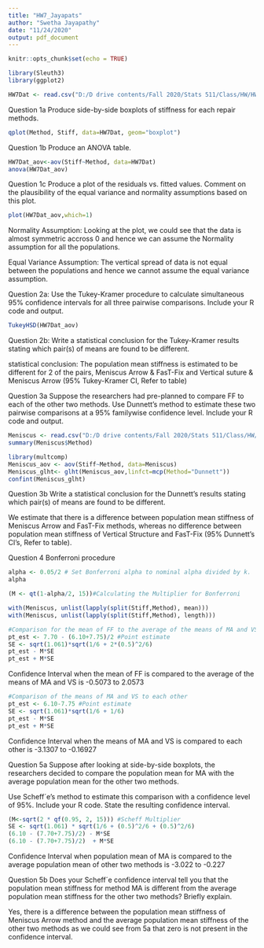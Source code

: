 ---
title: "HW7_Jayapats"
author: "Swetha Jayapathy"
date: "11/24/2020"
output: pdf_document
---

```{r setup, include=FALSE}
knitr::opts_chunk$set(echo = TRUE)
```

```{r imp}
library(Sleuth3)
library(ggplot2)
```

```{r importData}
HW7Dat <- read.csv("D:/D drive contents/Fall 2020/Stats 511/Class/HW/HW7/Meniscus.csv")
```

Question 1a
Produce side-by-side boxplots of stiffness for each repair methods.
```{r qplot1, echo=TRUE}
qplot(Method, Stiff, data=HW7Dat, geom="boxplot")
```
 
 
Question 1b
Produce an ANOVA table.
 
```{r ANOVAtable}
HW7Dat_aov<-aov(Stiff~Method, data=HW7Dat)
anova(HW7Dat_aov)
```


Question 1c
Produce a plot of the residuals vs. fitted values. Comment on the plausibility of the equal variance and normality assumptions based on this plot.
```{r plot, echo=TRUE}
plot(HW7Dat_aov,which=1)
```
Normality Assumption:
Looking at the plot, we could see that the data is almost symmetric accross 0 and hence we can assume the Normality assumption for all the populations.

Equal Variance Assumption:
The vertical spread of data is not equal between the populations and hence we cannot assume the equal variance assumption.





Question 2a: 
Use the Tukey-Kramer procedure to calculate simultaneous 95% confidence intervals for all three pairwise comparisons. Include your R code and output.
```{r 2a}
TukeyHSD(HW7Dat_aov)
```


Question 2b: 
Write a statistical conclusion for the Tukey-Kramer results stating which pair(s) of means are found to be different.


statistical conclusion:
The population mean stiffness is estimated to be different for 2 of the pairs, Meniscus Arrow & FasT-Fix and Vertical suture & Meniscus Arrow (95% Tukey-Kramer CI, Refer to table)



Question 3a
Suppose the researchers had pre-planned to compare FF to each of the other two methods.
Use Dunnett’s method to estimate these two pairwise comparisons at a 95% familywise confidence level. Include your R code and output.

```{r 3a}
Meniscus <- read.csv("D:/D drive contents/Fall 2020/Stats 511/Class/HW/HW7/Meniscus.csv", stringsAsFactors=TRUE)
summary(Meniscus$Method)
```
```{r 3Cal_Dunnet}
library(multcomp)
Meniscus_aov <- aov(Stiff~Method, data=Meniscus)
Meniscus_glht<- glht(Meniscus_aov,linfct=mcp(Method="Dunnett"))
confint(Meniscus_glht)
```

Question 3b
Write a statistical conclusion for the Dunnett’s results stating which pair(s) of means are found to be different.

We estimate that there is a difference between population mean stiffness of Meniscus Arrow and FasT-Fix methods, whereas no difference between population mean stiffness of Vertical Structure and FasT-Fix (95% Dunnett's CI's, Refer to table). 



Question 4
Bonferroni procedure
```{r 4a}
alpha <- 0.05/2 # Set Bonferroni alpha to nominal alpha divided by k.
alpha
```
```{r 4aMult}
(M <- qt(1-alpha/2, 15))#Calculating the Multiplier for Bonferroni
```
```{r 4aMean}
with(Meniscus, unlist(lapply(split(Stiff,Method), mean)))
with(Meniscus, unlist(lapply(split(Stiff,Method), length)))
```

```{r 4aCI}
#Comparison for the mean of FF to the average of the means of MA and VS
pt_est <- 7.70 - (6.10+7.75)/2 #Point estimate
SE <- sqrt(1.061)*sqrt(1/6 + 2*(0.5)^2/6)
pt_est - M*SE
pt_est + M*SE
```

Confidence Interval when the mean of FF is compared to the average of the means of MA and VS is -0.5073 to 2.0573


```{r 4bCI}
#Comparison of the means of MA and VS to each other
pt_est <- 6.10-7.75 #Point estimate
SE <- sqrt(1.061)*sqrt(1/6 + 1/6)
pt_est - M*SE
pt_est + M*SE
```

Confidence Interval when the means of MA and VS is compared to each other is -3.1307 to -0.16927 



Question 5a
Suppose after looking at side-by-side boxplots, the researchers decided to compare the
population mean for MA with the average population mean for the other two methods.

Use Scheff´e’s method to estimate this comparison with a confidence level of 95%. Include your R code. State the resulting confidence interval.


```{r 5}
(M<-sqrt(2 * qf(0.95, 2, 15))) #Scheff Multiplier
SE <- sqrt(1.061) * sqrt(1/6 + (0.5)^2/6 + (0.5)^2/6)
(6.10 - (7.70+7.75)/2) - M*SE
(6.10 - (7.70+7.75)/2)  + M*SE
```
Confidence Interval when population mean of MA is compared to the average population mean of other two methods is -3.022 to -0.227


Question 5b
Does your Scheff´e confidence interval tell you that the population mean stiffness for method MA is different from the average population mean stiffness for the other two
methods? Briefly explain.


Yes, there is a difference between the population mean stiffness of Meniscus Arrow method and the average population mean stiffness of the other two methods as we could see from 5a that zero is not present in the confidence interval.